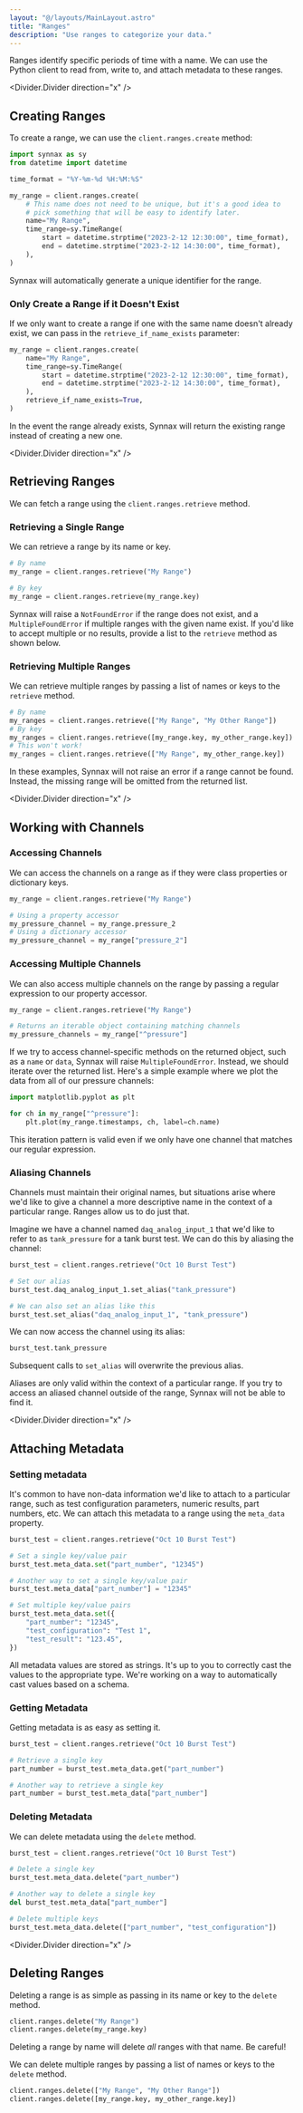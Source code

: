```yaml
---
layout: "@/layouts/MainLayout.astro"
title: "Ranges"
description: "Use ranges to categorize your data."
---
```



Ranges identify specific periods of time with a name. We can use the Python client to 
read from, write to, and attach metadata to these ranges.

<Divider.Divider direction="x" />

## Creating Ranges

To create a range, we can use the `client.ranges.create` method:

```python
import synnax as sy
from datetime import datetime

time_format = "%Y-%m-%d %H:%M:%S"

my_range = client.ranges.create(
    # This name does not need to be unique, but it's a good idea to
    # pick something that will be easy to identify later.
    name="My Range",
    time_range=sy.TimeRange(
        start = datetime.strptime("2023-2-12 12:30:00", time_format),
        end = datetime.strptime("2023-2-12 14:30:00", time_format),
    ),
)
```

Synnax will automatically generate a unique identifier for the range. 

### Only Create a Range if it Doesn't Exist

If we only want to create a range if one with the same name doesn't already exist,
we can pass in the `retrieve_if_name_exists` parameter:

```python
my_range = client.ranges.create(
    name="My Range",
    time_range=sy.TimeRange(
        start = datetime.strptime("2023-2-12 12:30:00", time_format),
        end = datetime.strptime("2023-2-12 14:30:00", time_format),
    ),
    retrieve_if_name_exists=True,
)
```

In the event the range already exists, Synnax will return the existing range instead of 
creating a new one.

<Divider.Divider direction="x" />

## Retrieving Ranges

We can fetch a range using the `client.ranges.retrieve` method.

### Retrieving a Single Range

We can retrieve a range by its name or key.

```python
# By name
my_range = client.ranges.retrieve("My Range")

# By key
my_range = client.ranges.retrieve(my_range.key)
```

Synnax will raise a `NotFoundError` if the range does not exist, and a `MultipleFoundError`
if multiple ranges with the given name exist. If you'd like to accept multiple or no
results, provide a list to the `retrieve` method as shown below.

### Retrieving Multiple Ranges

We can retrieve multiple ranges by passing a list of names or keys to the
`retrieve` method.

```python
# By name
my_ranges = client.ranges.retrieve(["My Range", "My Other Range"])
# By key
my_ranges = client.ranges.retrieve([my_range.key, my_other_range.key])
# This won't work!
my_ranges = client.ranges.retrieve(["My Range", my_other_range.key])
```

In these examples, Synnax will not raise an error if a range cannot be found. Instead,
the missing range will be omitted from the returned list.

<Divider.Divider direction="x" />

## Working with Channels

### Accessing Channels

We can access the channels on a range as if they were class properties or dictionary keys.

```python
my_range = client.ranges.retrieve("My Range")

# Using a property accessor
my_pressure_channel = my_range.pressure_2
# Using a dictionary accessor
my_pressure_channel = my_range["pressure_2"]
```

### Accessing Multiple Channels

We can also access multiple channels on the range by passing a regular expression to
our property accessor.

```python
my_range = client.ranges.retrieve("My Range")

# Returns an iterable object containing matching channels
my_pressure_channels = my_range["^pressure"]
```

If we try to access channel-specific methods on the returned object, such as a `name` or 
`data`, Synnax will raise `MultipleFoundError`. Instead, we should iterate over the 
returned list. Here's a simple example where we plot the data from all of our
pressure channels:

```python
import matplotlib.pyplot as plt

for ch in my_range["^pressure"]:
    plt.plot(my_range.timestamps, ch, label=ch.name)
```

This iteration pattern is valid even if we only have one channel that matches our 
regular expression.

### Aliasing Channels

Channels must maintain their original names, but situations arise where we'd like to give
a channel a more descriptive name in the context of a particular range. Ranges allow us to do just that.

Imagine we have a channel named `daq_analog_input_1` that we'd like to refer to as 
`tank_pressure` for a tank burst test. We can do this by aliasing the channel:

```python
burst_test = client.ranges.retrieve("Oct 10 Burst Test")

# Set our alias
burst_test.daq_analog_input_1.set_alias("tank_pressure")

# We can also set an alias like this
burst_test.set_alias("daq_analog_input_1", "tank_pressure")
```

We can now access the channel using its alias:

```python
burst_test.tank_pressure
```
Subsequent calls to `set_alias` will overwrite the previous alias. 

<Note class="warn">
Aliases are only valid within the context of a particular range. If you try to access an 
aliased channel outside of the range, Synnax will not be able to find it.
</Note>

<Divider.Divider direction="x" />

## Attaching Metadata

### Setting metadata

It's common to have non-data information we'd like to attach to a particular range,
such as test configuration parameters, numeric results, part numbers, etc. We can attach
this metadata to a range using the `meta_data` property.

```python
burst_test = client.ranges.retrieve("Oct 10 Burst Test")

# Set a single key/value pair
burst_test.meta_data.set("part_number", "12345")

# Another way to set a single key/value pair
burst_test.meta_data["part_number"] = "12345"

# Set multiple key/value pairs
burst_test.meta_data.set({
    "part_number": "12345",
    "test_configuration": "Test 1",
    "test_result": "123.45",
})
```

<Note variant="info">
All metadata values are stored as strings. It's up to you to correctly
cast the values to the appropriate type. We're working on a way to automatically cast
values based on a schema.
</Note>

### Getting Metadata

Getting metadata is as easy as setting it. 

```python
burst_test = client.ranges.retrieve("Oct 10 Burst Test")

# Retrieve a single key
part_number = burst_test.meta_data.get("part_number")

# Another way to retrieve a single key
part_number = burst_test.meta_data["part_number"]
```
 
### Deleting Metadata

We can delete metadata using the `delete` method.

```python
burst_test = client.ranges.retrieve("Oct 10 Burst Test")

# Delete a single key
burst_test.meta_data.delete("part_number")

# Another way to delete a single key
del burst_test.meta_data["part_number"]

# Delete multiple keys
burst_test.meta_data.delete(["part_number", "test_configuration"])
```

<Divider.Divider direction="x" />

## Deleting Ranges

Deleting a range is as simple as passing in its name or key to the `delete` method.

```python
client.ranges.delete("My Range")
client.ranges.delete(my_range.key)
```

<Note variant="info">
Deleting a range by name will delete <i>all</i> ranges with that name. Be careful!
</Note>

We can delete multiple ranges by passing a list of names or keys to the `delete` method.

```python
client.ranges.delete(["My Range", "My Other Range"])
client.ranges.delete([my_range.key, my_other_range.key])
```


